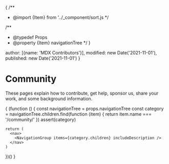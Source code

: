 {
  /**
   * @import {Item} from '../_component/sort.js
   */

  /**
   * @typedef Props
   * @property {Item} navigationTree
   */
}


  author: [{name: 'MDX Contributors'}],
  modified: new Date('2021-11-01'),
  published: new Date('2021-11-01')
}

# Community

These pages explain how to contribute, get help, sponsor us, share your work,
and some background information.

{
  (function () {
    const navigationTree = props.navigationTree
    const category = navigationTree.children.find(function (item) {
      return item.name === '/community/'
    })
    assert(category)

    return (
      <nav>
        <NavigationGroup items={category.children} includeDescription />
      </nav>
    )
  })()
}
